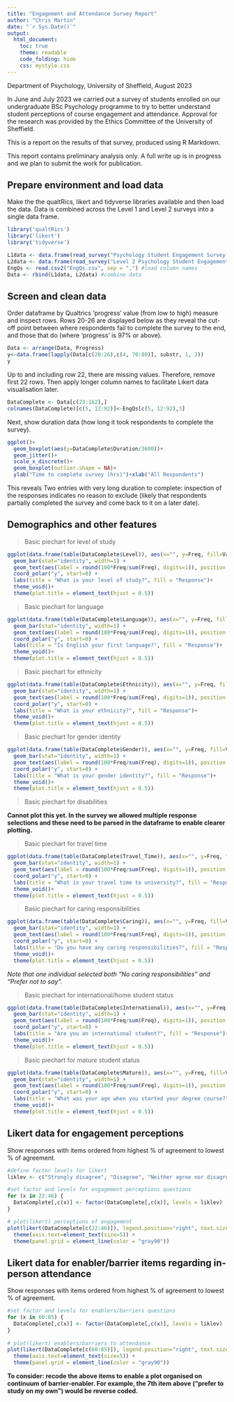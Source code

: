 ```yaml
---
title: "Engagement and Attendance Survey Report"
author: "Chris Martin"
date: "`r Sys.Date()`"
output:
  html_document: 
    toc: true
    theme: readable
    code_folding: hide
    css: mystyle.css
---
```


Department of Psychology, University of Sheffield, August 2023

In June and July 2023 we carried out a survey of students enrolled on our undergraduate BSc Psychology programme to try to better understand student perceptions of course engagement and attendance. Approval for the research was provided by the Ethics Committee of the University of Sheffield.

This is a report on the results of that survey, produced using R Markdown.

This report contains preliminary analysis only. A full write up is in progress and we plan to submit the work for publication.

## Prepare environment and load data

Make the the qualtRics, likert and tidyverse libraries available and then load the data. Data is combined across the Level 1 and Level 2 surveys into a single data frame.

```r
library('qualtRics')
library('likert')
library('tidyverse')

L1data <- data.frame(read_survey("Psychology Student Engagement Survey 2023_20 July 2023_10.51.csv")) #load Level 1 data
L2data <- data.frame(read_survey("Level 2 Psychology Student Engagement Survey 2023_20 July 2023_15.30.csv")) #load Level 1 data
EngQs <- read.csv2("EngQs.csv", sep = ",") #load column names
Data <- rbind(L1data, L2data) #combine data
```

## Screen and clean data

Order dataframe by Qualtrics 'progress' value (from low to high) measure and inspect rows. Rows 20-26 are displayed below as they reveal the cut-off point between where respondents fail to complete the survey to the end, and those that do (where 'progress' is 97% or above).

```r
Data <- arrange(Data, Progress)
y<-data.frame(lapply(Data[c(20:26),c(4, 70:80)], substr, 1, 3))
y
```

Up to and including row 22, there are missing values. Therefore, remove first 22 rows. Then apply longer column names to facilitate Likert data visualisation later.

```r
DataComplete <- Data[c(23:162),]
colnames(DataComplete)[c(5, 12:92)]<-EngQs[c(5, 12:92),3]
```

Next, show duration data (how long it took respondents to complete the survey).

```r
ggplot()+
  geom_boxplot(aes(y=DataComplete$Duration/3600))+
  geom_jitter()+
  scale_x_discrete()+
  geom_boxplot(outlier.shape = NA)+
  ylab("Time to complete survey (hrs)")+xlab("All Respondents")
```

This reveals Two entries with very long duration to complete: inspection of the responses indicates no reason to exclude (likely that respondents partially completed the survey and come back to it on a later date).

## Demographics and other features

> Basic piechart for level of study

```r
ggplot(data.frame(table(DataComplete$Level)), aes(x="", y=Freq, fill=Var1))+
  geom_bar(stat="identity", width=1) +
  geom_text(aes(label = round(100*Freq/sum(Freq), digits=1)), position = position_stack(vjust = 0.5)) +
  coord_polar("y", start=0) +
  labs(title = "What is your level of study?", fill = "Response")+
  theme_void()+
  theme(plot.title = element_text(hjust = 0.5))
```

> Basic piechart for language

```r
ggplot(data.frame(table(DataComplete$Language)), aes(x="", y=Freq, fill=Var1))+
  geom_bar(stat="identity", width=1) +
  geom_text(aes(label = round(100*Freq/sum(Freq), digits=1)), position = position_stack(vjust = 0.5)) +
  coord_polar("y", start=0) +
  labs(title = "Is English your first language?", fill = "Response")+
  theme_void()+
  theme(plot.title = element_text(hjust = 0.5))
```

> Basic piechart for ethnicity

```r
ggplot(data.frame(table(DataComplete$Ethnicity)), aes(x="", y=Freq, fill=Var1))+
  geom_bar(stat="identity", width=1) +
  geom_text(aes(label = round(100*Freq/sum(Freq), digits=1)), position = position_stack(vjust = 0.5)) +
  coord_polar("y", start=0) +
  labs(title = "What is your ethnicity?", fill = "Response")+
  theme_void()+
  theme(plot.title = element_text(hjust = 0.5))
```

> Basic piechart for gender identity

```r
ggplot(data.frame(table(DataComplete$Gender)), aes(x="", y=Freq, fill=Var1))+
  geom_bar(stat="identity", width=1) +
  geom_text(aes(label = round(100*Freq/sum(Freq), digits=1)), position = position_stack(vjust = 0.5)) +
  coord_polar("y", start=0) +
  labs(title = "What is your gender identity?", fill = "Response")+
  theme_void()+
  theme(plot.title = element_text(hjust = 0.5))
```

> Basic piechart for disabilities

**Cannot plot this yet. In the survey we allowed multiple response selections and these need to be parsed in the dataframe to enable clearer plotting.**

> Basic piechart for travel time

```r
ggplot(data.frame(table(DataComplete$Travel_Time)), aes(x="", y=Freq, fill=Var1))+
  geom_bar(stat="identity", width=1) +
  geom_text(aes(label = round(100*Freq/sum(Freq), digits=1)), position = position_stack(vjust = 0.5)) +
  coord_polar("y", start=0) +
  labs(title = "What is your travel time to university?", fill = "Response")+
  theme_void()+
  theme(plot.title = element_text(hjust = 0.5))
```

> Basic piechart for caring responsibilities

```r
ggplot(data.frame(table(DataComplete$Caring)), aes(x="", y=Freq, fill=Var1))+
  geom_bar(stat="identity", width=1) +
  geom_text(aes(label = round(100*Freq/sum(Freq), digits=1)), position = position_stack(vjust = 0.5)) +
  coord_polar("y", start=0) +
  labs(title = "Do you have any caring responsibilities?", fill = "Response")+
  theme_void()+
  theme(plot.title = element_text(hjust = 0.5))
```

*Note that one individual selected both "No caring responsibilities" and "Prefer not to say".*

> Basic piechart for international/home student status

```r
ggplot(data.frame(table(DataComplete$International)), aes(x="", y=Freq, fill=Var1))+
  geom_bar(stat="identity", width=1) +
  geom_text(aes(label = round(100*Freq/sum(Freq), digits=1)), position = position_stack(vjust = 0.5)) +
  coord_polar("y", start=0) +
  labs(title = "Are you an international student?", fill = "Response")+
  theme_void()+
  theme(plot.title = element_text(hjust = 0.5))
```

> Basic piechart for mature student status

```r
ggplot(data.frame(table(DataComplete$Mature)), aes(x="", y=Freq, fill=Var1))+
  geom_bar(stat="identity", width=1) +
  geom_text(aes(label = round(100*Freq/sum(Freq), digits=1)), position = position_stack(vjust = 0.5)) +
  coord_polar("y", start=0) +
  labs(title = "What was your age when you started your degree course?", fill = "Response")+
  theme_void()+
  theme(plot.title = element_text(hjust = 0.5))
```

## Likert data for engagement perceptions

Show responses with items ordered from highest % of agreement to lowest % of agreement.

```r

#define factor levels for likert
liklev <- c("Strongly disagree", "Disagree", "Neither agree nor disagree", "Agree", "Strongly Agree")

#set factor and levels for engagement perceptions questions
for (x in 22:46) {
  DataComplete[,c(x)] <- factor(DataComplete[,c(x)], levels = liklev)
}

# plot(likert) perceptions of engagement
plot(likert(DataComplete[c(22:46)]), legend.position="right", text.size=2) +
  theme(axis.text=element_text(size=5)) +
  theme(panel.grid = element_line(color = "gray90"))

```

## Likert data for enabler/barrier items regarding in-person attendance

Show responses with items ordered from highest % of agreement to lowest % of agreement.

```r

#set factor and levels for enablers/barriers questions
for (x in 60:85) {
  DataComplete[,c(x)] <- factor(DataComplete[,c(x)], levels = liklev)
}
  
# plot(likert) enablers/barriers to attendance
plot(likert(DataComplete[c(60:85)]), legend.position="right", text.size=2) +
  theme(axis.text=element_text(size=5)) +
  theme(panel.grid = element_line(color = "gray90"))
```

**To consider: recode the above items to enable a plot organised on continuum of barrier-enabler. For example, the 7th item above ("prefer to study on my own") would be reverse coded.**
